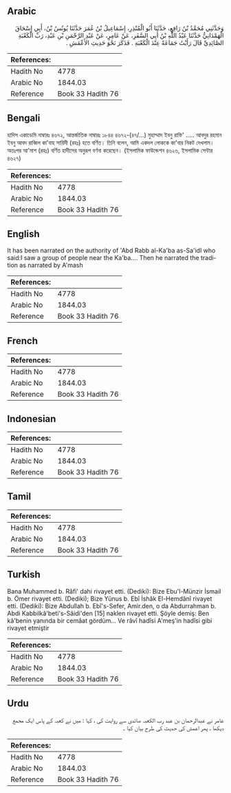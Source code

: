 ## Arabic


<div dir="rtl" lang="ar" style={{fontSize:'larger',backgroundColor:'#f8f9fa',padding:20}}>
وَحَدَّثَنِي مُحَمَّدُ بْنُ رَافِعٍ، حَدَّثَنَا أَبُو الْمُنْذِرِ، إِسْمَاعِيلُ بْنُ عُمَرَ حَدَّثَنَا يُونُسُ بْنُ، أَبِي إِسْحَاقَ الْهَمْدَانِيُّ حَدَّثَنَا عَبْدُ اللَّهِ بْنُ أَبِي السَّفَرِ، عَنْ عَامِرٍ، عَنْ عَبْدِ الرَّحْمَنِ بْنِ عَبْدِ، رَبِّ الْكَعْبَةِ الصَّائِدِيِّ قَالَ رَأَيْتُ جَمَاعَةً عِنْدَ الْكَعْبَةِ ‏.‏ فَذَكَرَ نَحْوَ حَدِيثِ الأَعْمَشِ ‏.‏
</div>
<div style={{backgroundColor:'#f8f9fa',padding:20, marginBottom: 10}}><table> <thead> <tr> <th>References:</th> <th></th> </tr> </thead> <tbody><tr><td>Hadith No</td><td>4778</td></tr><tr><td>Arabic No</td><td>1844.03</td></tr><tr><td>Reference</td><td>Book 33 Hadith 76</td></tr></tbody></table></div>

## Bengali


<div dir="ltr" lang="bn" style={{fontSize:'larger',backgroundColor:'#f8f9fa',padding:20}}>
হাদিস একাডেমি নাম্বারঃ ৪৬৭২, আন্তর্জাতিক নাম্বারঃ ১৮৪৪ ৪৬৭২-(৪৭/...) মুহাম্মাদ ইবনু রাফি' ..... আবদুর রহমান ইবনু আবদ রাব্বিল কা'বাহ সায়িদী (রহঃ) হতে বর্ণিত। তিনি বলেন, আমি একদল লোককে কা'বার নিকট দেখলাম। অতঃপর আ'মাশ (রহঃ) বর্ণিত হাদীসের অনুরূপ বর্ণনা করেছেন। (ইসলামিক ফাউন্ডেশন ৪৬২৬, ইসলামিক সেন্টার ৪৬২৭)
</div>
<div style={{backgroundColor:'#f8f9fa',padding:20, marginBottom: 10}}><table> <thead> <tr> <th>References:</th> <th></th> </tr> </thead> <tbody><tr><td>Hadith No</td><td>4778</td></tr><tr><td>Arabic No</td><td>1844.03</td></tr><tr><td>Reference</td><td>Book 33 Hadith 76</td></tr></tbody></table></div>

## English


<div dir="ltr" lang="en" style={{fontSize:'larger',backgroundColor:'#f8f9fa',padding:20}}>
It has been narrated on the authority of 'Abd Rabb al-Ka'ba as-Sa'idl who said:I saw a group of people near the Ka'ba.... Then he narrated the tradition as narrated by A'mash
</div>
<div style={{backgroundColor:'#f8f9fa',padding:20, marginBottom: 10}}><table> <thead> <tr> <th>References:</th> <th></th> </tr> </thead> <tbody><tr><td>Hadith No</td><td>4778</td></tr><tr><td>Arabic No</td><td>1844.03</td></tr><tr><td>Reference</td><td>Book 33 Hadith 76</td></tr></tbody></table></div>

## French


<div dir="ltr" lang="fr" style={{fontSize:'larger',backgroundColor:'#f8f9fa',padding:20}}>

</div>
<div style={{backgroundColor:'#f8f9fa',padding:20, marginBottom: 10}}><table> <thead> <tr> <th>References:</th> <th></th> </tr> </thead> <tbody><tr><td>Hadith No</td><td>4778</td></tr><tr><td>Arabic No</td><td>1844.03</td></tr><tr><td>Reference</td><td>Book 33 Hadith 76</td></tr></tbody></table></div>

## Indonesian


<div dir="ltr" lang="id" style={{fontSize:'larger',backgroundColor:'#f8f9fa',padding:20}}>

</div>
<div style={{backgroundColor:'#f8f9fa',padding:20, marginBottom: 10}}><table> <thead> <tr> <th>References:</th> <th></th> </tr> </thead> <tbody><tr><td>Hadith No</td><td>4778</td></tr><tr><td>Arabic No</td><td>1844.03</td></tr><tr><td>Reference</td><td>Book 33 Hadith 76</td></tr></tbody></table></div>

## Tamil


<div dir="ltr" lang="ta" style={{fontSize:'larger',backgroundColor:'#f8f9fa',padding:20}}>

</div>
<div style={{backgroundColor:'#f8f9fa',padding:20, marginBottom: 10}}><table> <thead> <tr> <th>References:</th> <th></th> </tr> </thead> <tbody><tr><td>Hadith No</td><td>4778</td></tr><tr><td>Arabic No</td><td>1844.03</td></tr><tr><td>Reference</td><td>Book 33 Hadith 76</td></tr></tbody></table></div>

## Turkish


<div dir="ltr" lang="tr" style={{fontSize:'larger',backgroundColor:'#f8f9fa',padding:20}}>
Bana Muhammed b. Râfi' dahi rivayet etti. (Dediki): Bize Ebu'l-Münzir İsmail b. Ömer rivayet etti. (Dediki); Bize Yûnus b. Ebî İshâk El-Hemdânî rivayet etti. (Dediki): Bize Abdullah b. Ebî's-Sefer, Amir.den, o da Abdurrahman b. Abdi Kabbilkâ'beti's-Sâidi'den [15] naklen rivayet etti. Şöyle demiş: Ben kâ'benin yanında bir cemâat gördüm... Ve râvî hadîsi A'meş'in hadîsi gibi rivayet etmiştir
</div>
<div style={{backgroundColor:'#f8f9fa',padding:20, marginBottom: 10}}><table> <thead> <tr> <th>References:</th> <th></th> </tr> </thead> <tbody><tr><td>Hadith No</td><td>4778</td></tr><tr><td>Arabic No</td><td>1844.03</td></tr><tr><td>Reference</td><td>Book 33 Hadith 76</td></tr></tbody></table></div>

## Urdu


<div dir="rtl" lang="ur" style={{fontSize:'larger',backgroundColor:'#f8f9fa',padding:20}}>
عامر نے عبدالرحمان بن عبد رب الکعبہ صائدی سے روایت کی ، کہا : میں نے کعبہ کے پاس ایک مجمع دیکھا ، پھر اعمش کی حدیث کی طرح بیان کیا ۔
</div>
<div style={{backgroundColor:'#f8f9fa',padding:20, marginBottom: 10}}><table> <thead> <tr> <th>References:</th> <th></th> </tr> </thead> <tbody><tr><td>Hadith No</td><td>4778</td></tr><tr><td>Arabic No</td><td>1844.03</td></tr><tr><td>Reference</td><td>Book 33 Hadith 76</td></tr></tbody></table></div>
